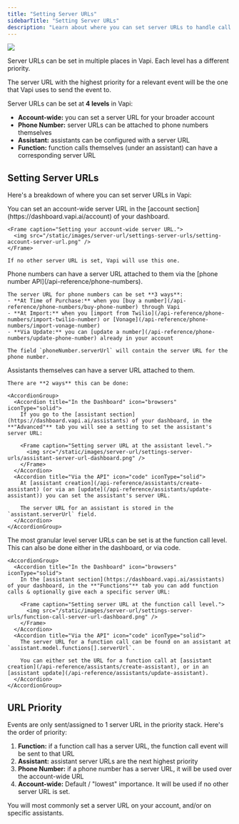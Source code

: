 ```yaml
---
title: "Setting Server URLs"
sidebarTitle: "Setting Server URLs"
description: "Learn about where you can set server URLs to handle call events."
---
```


<Frame caption="Server URLs can be set at multiple levels in Vapi.">
  <img src="/static/images/server-url/settings-server-urls/server-url-priority.png" />
</Frame>

Server URLs can be set in multiple places in Vapi. Each level has a different priority.

The server URL with the highest priority for a relevant event will be the one that Vapi uses to send the event to.

Server URLs can be set at **4 levels** in Vapi:

- **Account-wide:** you can set a server URL for your broader account
- **Phone Number:** server URLs can be attached to phone numbers themselves
- **Assistant:** assistants can be configured with a server URL
- **Function:** function calls themselves (under an assistant) can have a corresponding server URL

## Setting Server URLs

Here's a breakdown of where you can set server URLs in Vapi:

<AccordionGroup>
  <Accordion title="Account" icon="table-columns" iconType="solid">
    You can set an account-wide server URL in the [account section](https://dashboard.vapi.ai/account) of your dashboard.

    <Frame caption="Setting your account-wide server URL.">
      <img src="/static/images/server-url/settings-server-urls/setting-account-server-url.png" />
    </Frame>

    If no other server URL is set, Vapi will use this one.

  </Accordion>
  <Accordion title="Phone Number" icon="phone-volume" iconType="solid">
    Phone numbers can have a server URL attached to them via the [phone number API](/api-reference/phone-numbers).

    The server URL for phone numbers can be set **3 ways**:
    - **At Time of Purchase:** when you [buy a number](/api-reference/phone-numbers/buy-phone-number) through Vapi
    - **At Import:** when you [import from Twilio](/api-reference/phone-numbers/import-twilio-number) or [Vonage](/api-reference/phone-numbers/import-vonage-number)
    - **Via Update:** you can [update a number](/api-reference/phone-numbers/update-phone-number) already in your account

    The field `phoneNumber.serverUrl` will contain the server URL for the phone number.

  </Accordion>
  <Accordion title="Assistant" icon="robot" iconType="solid">
    Assistants themselves can have a server URL attached to them.
    
    There are **2 ways** this can be done:

    <AccordionGroup>
      <Accordion title="In the Dashboard" icon="browsers" iconType="solid">
        If you go to the [assistant section](https://dashboard.vapi.ai/assistants) of your dashboard, in the **"Advanced"** tab you will see a setting to set the assistant's server URL:

        <Frame caption="Setting server URL at the assistant level.">
          <img src="/static/images/server-url/settings-server-urls/assistant-server-url-dashboard.png" />
        </Frame>
      </Accordion>
      <Accordion title="Via the API" icon="code" iconType="solid">
        At [assistant creation](/api-reference/assistants/create-assistant) (or via an [update](/api-reference/assistants/update-assistant)) you can set the assistant's server URL.

        The server URL for an assistant is stored in the `assistant.serverUrl` field.
      </Accordion>
    </AccordionGroup>

  </Accordion>
  <Accordion title="Function Call" icon="robot" iconType="solid">
    The most granular level server URLs can be set is at the function call level. This can also be done either in the dashboard, or via code.

    <AccordionGroup>
      <Accordion title="In the Dashboard" icon="browsers" iconType="solid">
        In the [assistant section](https://dashboard.vapi.ai/assistants) of your dashboard, in the **"Functions"** tab you can add function calls & optionally give each a specific server URL:

        <Frame caption="Setting server URL at the function call level.">
          <img src="/static/images/server-url/settings-server-urls/function-call-server-url-dashboard.png" />
        </Frame>
      </Accordion>
      <Accordion title="Via the API" icon="code" iconType="solid">
        The server URL for a function call can be found on an assistant at `assistant.model.functions[].serverUrl`.

        You can either set the URL for a function call at [assistant creation](/api-reference/assistants/create-assistant), or in an [assistant update](/api-reference/assistants/update-assistant).
      </Accordion>
    </AccordionGroup>

  </Accordion>
</AccordionGroup>

## URL Priority

Events are only sent/assigned to 1 server URL in the priority stack. Here's the order of priority:

1. **Function:** if a function call has a server URL, the function call event will be sent to that URL
2. **Assistant:** assistant server URLs are the next highest priority
3. **Phone Number:** if a phone number has a server URL, it will be used over the account-wide URL
4. **Account-wide:** Default / "lowest" importance. It will be used if no other server URL is set.

You will most commonly set a server URL on your account, and/or on specific assistants.
